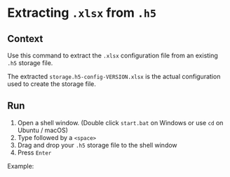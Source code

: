 
# Extracting `.xlsx` from `.h5`

<ContextWarning />

## Context

Use this command to extract the `.xlsx` configuration file from an existing
`.h5` storage file.

The extracted `storage.h5-config-VERSION.xlsx` is the actual configuration used
to create the storage file.

## Run

1. Open a shell window. (Double click `start.bat` on Windows or use `cd` on
   Ubuntu / macOS)
2. Type <ConfigCommandInline/> followed by a `<space>`
3. Drag and drop your `.h5` storage file to the shell window
4. Press `Enter`

Example:

<ConfigCommandBlock />

